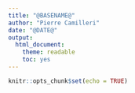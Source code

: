 ```yaml
---
title: "@BASENAME@"
author: "Pierre Camilleri"
date: "@DATE@"
output:
  html_document:
    theme: readable
    toc: yes
---
```


```r
knitr::opts_chunk$set(echo = TRUE)
```

```r

```
